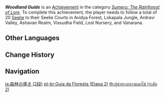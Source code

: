 {{Achievement Infobox
|title        = Woodland Guide
|id           = 80166
|order id     = 166
|category     = Sumeru: The Rainforest of Lore
|description  = Follow a total of 20 [[Seelie]] to their Seelie Courts in [[Avidya Forest]], [[Lokapala Jungle]], [[Ardravi Valley]], [[Ashavan Realm]], [[Vissudha Field]], [[Lost Nursery]], and [[Vanarana (Area)]].
|requirements = 
|set          = Woodland Guide
|tier         = 2
|tiers_total  = 3
|primogems    = 10
|tracking     = Tracks the amount of Seelie found.
|topic        = Seelie
|hidden       = 
|type         = 
}}
'''''Woodland Guide''''' is an [[Achievement]] in the category ''[[Sumeru: The Rainforest of Lore]]''. To complete this achievement, the player needs to follow a total of 20 [[Seelie]] to their Seelie Courts in Avidya Forest, Lokapala Jungle, Ardravi Valley, Ashavan Realm, Vissudha Field, Lost Nursery, and Vanarana.
<!--
==Gameplay Notes==

==Trivia==

==Video Guides==
{{EVT
|video1   = 
|caption1 = 
}}
-->
==Other Languages==
{{Other Languages|Transclude=Woodland Guide}}

==Change History==
{{Change History|3.0}}
<!--
==References==
{{Reflist}}
-->
==Navigation==
{{Achievement Navbox}}

[[ja:森林の導き (2段)]]
[[pt-br:Guia da Floresta (Etapa 2)]]
[[th:ผู้นำทางกลางแมกไม้ (ระดับ 2)]]